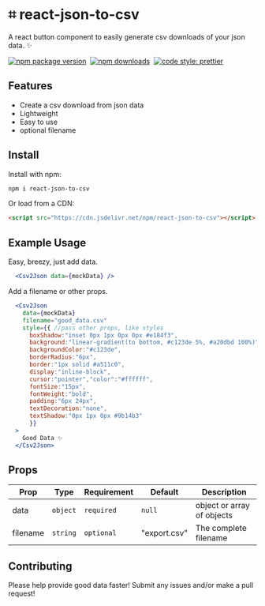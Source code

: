 

# ⌗ react-json-to-csv
A react button component to easily generate csv downloads of your json data. ✨

[![npm package version](https://badge.fury.io/js/react-json-to-csv.svg)](https://www.npmjs.com/package/react-json-to-csv)&nbsp;
[![npm downloads](https://img.shields.io/npm/dm/react-json-to-csv)](https://www.npmjs.com/package/react-json-to-csv)&nbsp;
[![code style: prettier](https://img.shields.io/badge/code_style-prettier-ff69b4.svg)](https://prettier.io)


<Head>
  <title>react-json-to-csv</title>
</Head>

## Features
- Create a csv download from json data
- Lightweight
- Easy to use
- optional filename

## Install

Install with npm:
```sh
npm i react-json-to-csv
```
Or load from a CDN:
```html
<script src="https://cdn.jsdelivr.net/npm/react-json-to-csv"></script>
```


## Example Usage
Easy, breezy, just add data.
```.jsx
  <Csv2Json data={mockData} />
```

Add a filename or other props.
```.jsx
  <Csv2Json 
    data={mockData}
    filename="good_data.csv"
    style={{ //pass other props, like styles
      boxShadow:"inset 0px 1px 0px 0px #e184f3",
      background:"linear-gradient(to bottom, #c123de 5%, #a20dbd 100%)",
      backgroundColor:"#c123de",
      borderRadius:"6px",
      border:"1px solid #a511c0",
      display:"inline-block",
      cursor:"pointer","color":"#ffffff",
      fontSize:"15px",
      fontWeight:"bold",
      padding:"6px 24px",
      textDecoration:"none",
      textShadow:"0px 1px 0px #9b14b3"
      }}
  >
    Good Data ✨
  </Csv2Json>
```

## Props

| Prop      | Type      | Requirement     | Default | Description                                         |
| --------- | --------- | ------------ | ------- | --------------------------------------------------- |
| data     | `object`  | `required` | `null`  | object or array of objects             |
| filename| `string`  | `optional` | "export.csv"  | The complete filename          |

## Contributing

Please help provide good data faster! Submit any issues and/or make a pull request!
